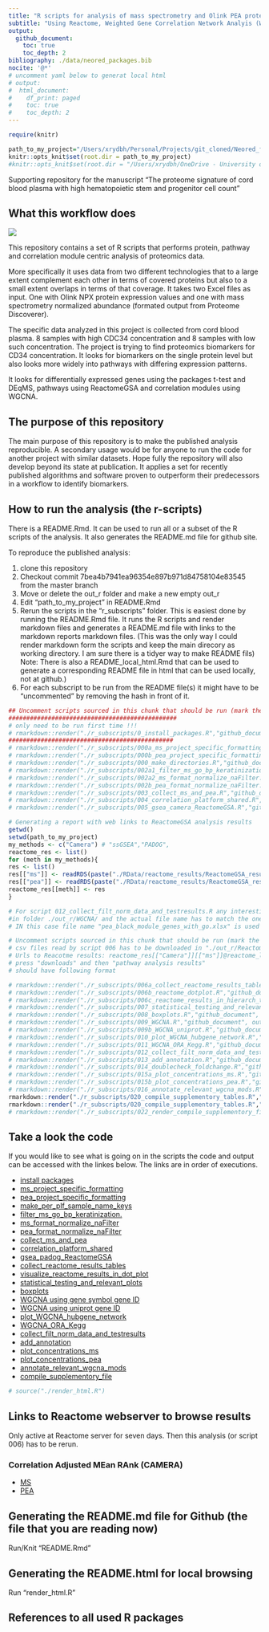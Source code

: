 ```yaml
---
title: "R scripts for analysis of mass spectrometry and Olink PEA proteomics data from cord blood"
subtitle: "Using Reactome, Weighted Gene Correlation Network Analyis (WGCNA) and gene centric methods"
output:
  github_document:
    toc: true
    toc_depth: 2
bibliography: ./data/neored_packages.bib
nocite: '@*'
# uncomment yaml below to generat local html
# output:
#  html_document:
#    df_print: paged
#    toc: true
#    toc_depth: 2
---
```


```r
require(knitr)

path_to_my_project="/Users/xrydbh/Personal/Projects/git_cloned/Neored_fresh/Neored"
knitr::opts_knit$set(root.dir = path_to_my_project)
#knitr::opts_knit$set(root.dir = "/Users/xrydbh/OneDrive - University of Gothenburg/Neored")

```
Supporting repository for the manuscript “The proteome signature of cord blood plasma with high hematopoietic stem and progenitor cell count”

## What this workflow does 


<!-- ```{r sunburst, echo=F, message=FALSE, fig.cap ="Three main types of analyses"} -->
<!-- source("./r_subscripts/make_graphcal_abstract/sunburst_plot.R") -->
<!-- fig -->
<!-- ``` -->

<!-- ![](./out_r/023_neored_graphical_ab_sunburst.png) -->
![](./data/023_neored_graphical_ab_sunburst.png)



This repository contains a set of R scripts that performs protein, pathway and correlation module centric analysis of proteomics data. 

More specifically it uses data from two different technologies that to a large extent complement each other in terms of covered proteins but also to a small extent overlaps in terms of that coverage. It takes two Excel files as input. One with Olink NPX protein expression values and one with mass spectrometry normalized abundance (formated output from Proteome Discoverer).

The specific data analyzed in this project is collected from cord blood plasma. 8 samples with high CDC34 concentration and 8 samples with low such concentration. The project is trying to find proteomics biomarkers for CD34 concentration. It looks for biomarkers on the single protein level but also looks more widely into pathways with differing expression patterns.

It looks for differentially expressed genes using the packages  t-test and DEqMS, pathways using ReactomeGSA and correlation modules using WGCNA.

## The purpose of this repository
The main purpose of this repository is to make the published analysis reproducible. A secondary usage would be for anyone to run the code for another project with similar datasets. Hope fully the repository will also develop beyond its state at publication.
It applies a set for recently published algorithms and software proven to outperform their predecessors in a workflow to identify biomarkers.

## How to run the analysis (the r-scripts)

There is a README.Rmd. It can be used to run all or a subset of the R scripts of the analysis. It also generates the README.md file for github site.



To reproduce the published analysis:

1. clone this repository 
2. Checkout commit 7bea4b7941ea96354e897b971d84758104e83545 from the master branch
3. Move or delete the out_r folder and make a new empty out_r
4. Edit "path_to_my_project" in README.Rmd 
5. Rerun the scripts in the "r_subscripts" folder. This is easiest done by running the README.Rmd file. It runs the R scripts and render markdown files and generates a README.md file with links to the markdown reports markdown files. (This was the only way I could render markdown form the scripts and keep the main direcory as working directory. I am sure there is a tidyer way to make README fils)
Note:  There is also a README_local_html.Rmd that can be used to generate a corresponding README file in html that can be used locally, not at github.)
6. For each subscript to be run from the README file(s) it might have to be "uncommented" by removing the hash in front of it.


```r
## Uncomment scripts sourced in this chunk that should be run (mark the lines and shift+cmd+C)
###############################################
# only need to be run first time !!!
# rmarkdown::render("./r_subscripts/0_install_packages.R","github_document", output_dir="./markdown/")
##############################################
# rmarkdown::render("./r_subscripts/000a_ms_project_specific_formatting.R","github_document", output_dir="./markdown/")
# rmarkdown::render("./r_subscripts/000b_pea_project_specific_formatting.R","github_document", output_dir="./markdown/")
# rmarkdown::render("./r_subscripts/000_make_directories.R","github_document", output_dir="./markdown/")
# rmarkdown::render("./r_subscripts/002a1_filter_ms_go_bp_keratinization.R","github_document", output_dir="./markdown/")
# rmarkdown::render("./r_subscripts/002a2_ms_format_normalize_naFilter.R","github_document", output_dir="./markdown/")
# rmarkdown::render("./r_subscripts/002b_pea_format_normalize_naFilter.R","github_document", output_dir="./markdown/")
# rmarkdown::render("./r_subscripts/003_collect_ms_and_pea.R","github_document", output_dir="./markdown/")
# rmarkdown::render("./r_subscripts/004_correlation_platform_shared.R","github_document", output_dir="./markdown/")
# rmarkdown::render("./r_subscripts/005_gsea_camera_ReactomeGSA.R","github_document", output_dir="./markdown/")

```

```r
# Generating a report with web links to ReactomeGSA analysis results
getwd()
setwd(path_to_my_project)
my_methods <- c("Camera") # "ssGSEA","PADOG",
reactome_res <- list()
for (meth in my_methods){
res <- list()
res[["ms"]] <- readRDS(paste("./RData/reactome_results/ReactomeGSA_result_",meth,"_ms_abundances_eq_med_norm.rds",sep=""))
res[["pea"]] <- readRDS(paste("./RData/reactome_results/ReactomeGSA_result_",meth,"_pea_abundances_eq_med_norm.rds",sep="")) 
reactome_res[[meth]] <- res
}
```

```r
# For script 012_collect_filt_norm_data_and_testresults.R any interesting WGCNA module has to be copied and put 
#in folder ./out_r/WGCNA/ and the actual file name has to match the one used in the script.
# IN this case file name "pea_black_module_genes_with_go.xlsx" is used

# Uncomment scripts sourced in this chunk that should be run (mark the lines and shift+cmd+C)
# csv files read by script 006 has to be downloaded in "./out_r/Reactome" from Reactome as "ms_camera.csv" and "pea_camera.csv"
# Urls to Reacotme results: reactome_res[["Camera"]][["ms"]]@reactome_links[[1]][["url"]] and # reactome_res[["Camera"]][["pea"]]@reactome_links[[1]][["url"]]`
# press "downloads" and then "pathway analysis results" 
# should have following format

# rmarkdown::render("./r_subscripts/006a_collect_reactome_results_tables.R","github_document", output_dir="./markdown/")
# rmarkdown::render("./r_subscripts/006b_reactome_dotplot.R","github_document", output_dir="./markdown/")
# rmarkdown::render("./r_subscripts/006c_reactome_results_in_hierarch_tree.R","github_document", output_dir="./markdown/")
# rmarkdown::render("./r_subscripts/007_statistical_testing_and_relevant_plots.R","github_document", output_dir="./markdown/")
# rmarkdown::render("./r_subscripts/008_boxplots.R","github_document", output_dir="./markdown/")
# rmarkdown::render("./r_subscripts/009_WGCNA.R","github_document", output_dir="./markdown/")
# rmarkdown::render("./r_subscripts/009b_WGCNA_uniprot.R","github_document", output_dir="./markdown/")
# rmarkdown::render("./r_subscripts/010_plot_WGCNA_hubgene_network.R","github_document", output_dir="./markdown/")
# rmarkdown::render("./r_subscripts/011_WGCNA_ORA_Kegg.R","github_document", output_dir="./markdown/")
# rmarkdown::render("./r_subscripts/012_collect_filt_norm_data_and_testresults.R","github_document", output_dir="./markdown/")
# rmarkdown::render("./r_subscripts/013_add_annotation.R","github_document", output_dir="./markdown/")
# rmarkdown::render("./r_subscripts/014_doublecheck_foldchange.R","github_document", output_dir="./markdown/")
# rmarkdown::render("./r_subscripts/015a_plot_concentrations_ms.R","github_document", output_dir="./markdown/")
# rmarkdown::render("./r_subscripts/015b_plot_concentrations_pea.R","github_document", output_dir="./markdown/")
# rmarkdown::render("./r_subscripts/016_annotate_relevant_wgcna_mods.R","github_document", output_dir="./markdown/")
rmarkdown::render("./r_subscripts/020_compile_supplementory_tables.R","github_document", output_dir="./markdown/")
rmarkdown::render("./r_subscripts/020_compile_supplementory_tables.R","github_document", output_dir="./markdown/")
# rmarkdown::render("./r_subscripts/022_render_compile_supplementory_figures.R","github_document", output_dir="./markdown/")

```

## Take a look the code

If you would like to see what is going on in the scripts the code and output can be accessed with the linkes below. The links are in order of executions.

* [install packages](markdown/0_install_packages.md)
* [ms_project_specific_formatting](markdown/000a_ms_project_specific_formatting.md)
* [pea_project_specific_formatting](markdown/000b_pea_project_specific_formatting.md)
* [make_per_plf_sample_name_keys](markdown/001_make_per_plf_sample_name_keys.md)
* [filter_ms_go_bp_keratinization.](markdown/002a1_filter_ms_go_bp_keratinization.md)
* [ms_format_normalize_naFilter](markdown/002a2_ms_format_normalize_naFilter.md)
* [pea_format_normalize_naFilter](markdown/002b_pea_format_normalize_naFilter.md)
* [collect_ms_and_pea](markdown/003_collect_ms_and_pea.md)
* [correlation_platform_shared](markdown/004_correlation_platform_shared.md)
* [gsea_padog_ReactomeGSA](markdown/005_gsea_padog_ReactomeGSA.md)
* [collect_reactome_results_tables](markdown/006a_collect_reactome_results_tables.md)
* [visualize_reactome_results_in_dot_plot](markdown/006b_reactome_dotplot.md)
* [statistical_testing_and_relevant_plots](markdown/007_statistical_testing_and_relevant_plots.md)
* [boxplots](markdown/008_boxplots.md)
* [WGCNA using gene symbol gene ID](markdown/009_WGCNA.md)
* [WGCNA using uniprot gene ID](markdown/009b_WGCNA_uniprot.md)
* [plot_WGCNA_hubgene_network](markdown/010_plot_WGCNA_hubgene_network.md)
* [WGCNA_ORA_Kegg](markdown/011_WGCNA_ORA_Kegg.md)
* [collect_filt_norm_data_and_testresults](markdown/012_collect_filt_norm_data_and_testresults.md)
* [add_annotation](markdown/013_add_annotation.md)
* [plot_concentrations_ms](markdown/015a_plot_concentrations_ms.md)
* [plot_concentrations_pea](markdown/015b_plot_concentrations_pea.md)
* [annotate_relevant_wgcna_mods](markdown/016_annotate_relevant_wgcna_mods.md)
* [compile_supplementory_file](markdown/020_compile_supplementory_tables.md)

<!-- When you want to create local html report uncommen this and comment the markdown references above -->
<!-- * [install packages](rendered_html/0_install_packages.html) -->
<!-- * [ms_project_specific_formatting](rendered_html/000a_ms_project_specific_formatting.html) -->
<!-- * [pea_project_specific_formatting](rendered_html/000b_pea_project_specific_formatting.html) -->
<!-- * [make_per_plf_sample_name_keys](rendered_html/001_make_per_plf_sample_name_keys.html) -->
<!-- * [ms_format_normalize_naFilter](rendered_html/002a_ms_format_normalize_naFilter.html) -->
<!-- * [pea_format_normalize_naFilter](rendered_html/002b_pea_format_normalize_naFilter.html) -->
<!-- * [collect_ms_and_pea](rendered_html/003_collect_ms_and_pea.html) -->
<!-- * [correlation_platform_shared](rendered_html/004_correlation_platform_shared.html) -->
<!-- * [gsea_padog_ReactomeGSA](rendered_html/005_gsea_padog_ReactomeGSA.html) -->
<!-- * [collect_reactome_results_tables](rendered_html/006_collect_reactome_results_tables.html) -->
<!-- * [statistical_testing_and_relevant_plots](rendered_html/007_statistical_testing_and_relevant_plots.html) -->
<!-- * [boxplots](rendered_html/008_boxplots.html) -->
<!-- * [WGCNA](rendered_html/009_WGCNA.html) -->
<!-- * [plot_WGCNA_hubgene_network](rendered_html/010_plot_WGCNA_hubgene_network.html) -->
<!-- * [WGCNA_ORA_Kegg](rendered_html/011_WGCNA_ORA_Kegg.html) -->
<!-- * [collect_filt_norm_data_and_testresults](rendered_html/012_collect_filt_norm_data_and_testresults.html) -->
<!-- * [add_annotation](rendered_html/013_add_annotation.html) -->
<!-- * [plot_concentrations_ms](rendered_html/015a_plot_concentrations_ms.html) -->
<!-- * [plot_concentrations_pea](rendered_html/015b_plot_concentrations_pea.html) -->
<!-- * [annotate_relevant_wgcna_mods](rendered_html/016_annotate_relevant_wgcna_mods.html) -->
<!-- * [compile_supplementory_file](rendered_html/020_compile_supplementory_tables.html) -->


```r
# source("./render_html.R")
```


## Links to Reactome webserver to browse results
Only active at Reactome server for seven days. Then this analysis (or script 006) has to be rerun.

### Correlation Adjusted MEan RAnk (CAMERA)



* [MS](`r reactome_res[["Camera"]][["ms"]]@reactome_links[[1]][["url"]]`)
* [PEA](`r reactome_res[["Camera"]][["pea"]]@reactome_links[[1]][["url"]]`)

## Generating the README.md file for Github (the file that you are reading now)
Run/Knit "README.Rmd"

## Generating the README.html for local browsing
Run "render_html.R"

## References to all used R packages
